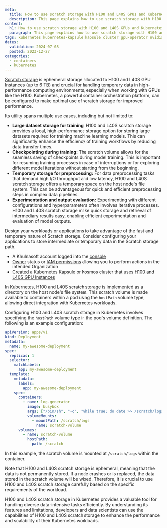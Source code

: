 ```yaml
---
meta:
  title: How to use scratch storage with H100 and L40S GPUs and Kubernetes Kapsule
  description: This page explains how to use scratch storage with H100 and L40S GPUs and Kubernetes Kapsule
content:
  h1: How to use scratch storage with H100 and L40S GPUs and Kubernetes Kapsule
  paragraph: This page explains how to use scratch storage with H100 and L40S GPUs and Kubernetes Kapsule
tags: kubernetes kubernetes-kapsule kapsule cluster gpu-operator nvidia gpu scratch h100
dates:
  validation: 2024-07-08
  posted: 2023-12-27
categories:
  - containers
  - kubernetes
---
```


[Scratch storage](/compute/gpu/concepts/#scratch-storage) is ephemeral storage allocated to H100 and L40S GPU Instances (up to 6 TB) and crucial for handling temporary data in high-performance computing environments, especially when working with GPUs like the H100. Kubernetes, a powerful container orchestration platform, can be configured to make optimal use of scratch storage for improved performance.

Its utility spans multiple use cases, including but not limited to:

- **Large dataset storage for training:** H100 and L40S scratch storage provides a local, high-performance storage option for storing large datasets required for training machine learning models. This can significantly enhance the efficiency of training workflows by reducing data transfer times.
- **Checkpointing during training:** The scratch volume allows for the seamless saving of checkpoints during model training. This is important for resuming training processes in case of interruptions or for exploring different model iterations without starting from the beginning.
- **Temporary storage for preprocessing:** For data preprocessing tasks that demand high I/O throughput and low latency, H100 and L40S scratch storage offers a temporary space on the host node's file system. This can be advantageous for quick and efficient preprocessing steps in complex data pipelines.
- **Experimentation and output evaluation:** Experimenting with different configurations and hyperparameters often involves iterative processes. H100 and L40S scratch storage make quick storage and retrieval of intermediary results easy, enabling efficient experimentation and evaluation of model outputs.

Design your workloads or applications to take advantage of the fast and temporary nature of Scratch storage. Consider configuring your applications to store intermediate or temporary data in the Scratch storage path.

<Macro id="requirements" />

- A Khulnasoft account logged into the [console](https://console.khulnasoft.com)
- [Owner](/identity-and-access-management/iam/concepts/#owner) status or [IAM permissions](/identity-and-access-management/iam/concepts/#permission) allowing you to perform actions in the intended Organization
- [Created](/containers/kubernetes/how-to/create-cluster/) a Kubernetes Kapsule or Kosmos cluster that uses [H100 and L40S GPU Instances](https://www.khulnasoft.com/en/h100-pcie-try-it-now/)

In Kubernetes, H100 and L40S scratch storage is implemented as a directory on the host node's file system. This scratch volume is made available to containers within a pod using the `hostPath` volume type, allowing direct integration with Kubernetes workloads.

Configuring H100 and L40S scratch storage in Kubernetes involves specifying the `hostPath` volume type in the pod's volume definition. The following is an example configuration:

```yaml
apiVersion: apps/v1
kind: Deployment
metadata:
  name: my-awesome-deployment
spec:
  replicas: 1
  selector:
    matchLabels:
      app: my-awesome-deployment
  template:
    metadata:
      labels:
        app: my-awesome-deployment
    spec:
      containers:
        - name: log-generator
          image: busybox
          args: ["/bin/sh", "-c", "while true; do date >> /scratch/logs/test.log; sleep 10; done"]
          volumeMounts:
            - mountPath: /scratch/logs
              name: scratch-volume
      volumes:
        - name: scratch-volume
          hostPath:
            path: /scratch
```

In this example, the scratch volume is mounted at `/scratch/logs` within the container.

<Message type="important">
   Note that H100 and L40S scratch storage is ephemeral, meaning that the data is not permanently stored. If a node crashes or is replaced, the data stored in the scratch volume will be wiped. Therefore, it is crucial to use H100 and L40S scratch storage carefully based on the specific requirements of the workload.
</Message>

H100 and L40S scratch storage in Kubernetes provides a valuable tool for handling diverse data-intensive tasks efficiently. By understanding its features and limitations, developers and data scientists can use the capabilities of H100 and L40S scratch storage to enhance the performance and scalability of their Kubernetes workloads.